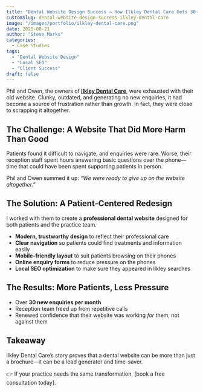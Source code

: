 ```yaml
---
title: "Dental Website Design Success – How Ilkley Dental Care Gets 30+ Enquiries a Month"
customSlug: dental-website-design-success-ilkley-dental-care
image: "/images/portfolio/ilkley-dental-care.png"
date: 2025-08-21
author: "Steve Marks"
categories:
  - Case Studies
tags:
  - "Dental Website Design"
  - "Local SEO"
  - "Client Success"
draft: false
---
```


Phil and Owen, the owners of **[Ilkley Dental Care](https://www.ilkleydentalcare.co.uk)**, were exhausted with their old website. Clunky, outdated, and generating no new enquiries, it had become a source of frustration rather than growth. In fact, they were close to scrapping it altogether.  

## The Challenge: A Website That Did More Harm Than Good  

Patients found it difficult to navigate, and enquiries were rare. Worse, their reception staff spent hours answering basic questions over the phone—time that could have been spent supporting patients in person.  

Phil and Owen summed it up: *“We were ready to give up on the website altogether.”*  

## The Solution: A Patient-Centered Redesign  

I worked with them to create a **professional dental website** designed for both patients and the practice team.  

- **Modern, trustworthy design** to reflect their professional care  
- **Clear navigation** so patients could find treatments and information easily  
- **Mobile-friendly layout** to suit patients browsing on their phones  
- **Online enquiry forms** to reduce pressure on the phones  
- **Local SEO optimization** to make sure they appeared in Ilkley searches  

## The Results: More Patients, Less Pressure  

- Over **30 new enquiries per month**  
- Reception team freed up from repetitive calls  
- Renewed confidence that their website was working *for* them, not against them  

## Takeaway  

Ilkley Dental Care’s story proves that a dental website can be more than just a brochure—it can be a lead generator and time-saver.  

👉 If your practice needs the same transformation, [book a free consultation today].  
